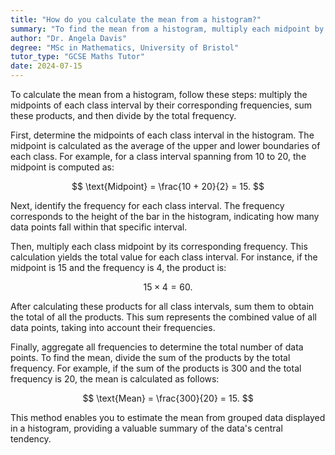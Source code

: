 ```yaml
---
title: "How do you calculate the mean from a histogram?"
summary: "To find the mean from a histogram, multiply each midpoint by its frequency, sum the results, and divide by the total frequency."
author: "Dr. Angela Davis"
degree: "MSc in Mathematics, University of Bristol"
tutor_type: "GCSE Maths Tutor"
date: 2024-07-15
---
```


To calculate the mean from a histogram, follow these steps: multiply the midpoints of each class interval by their corresponding frequencies, sum these products, and then divide by the total frequency.

First, determine the midpoints of each class interval in the histogram. The midpoint is calculated as the average of the upper and lower boundaries of each class. For example, for a class interval spanning from $10$ to $20$, the midpoint is computed as:

$$
\text{Midpoint} = \frac{10 + 20}{2} = 15.
$$

Next, identify the frequency for each class interval. The frequency corresponds to the height of the bar in the histogram, indicating how many data points fall within that specific interval.

Then, multiply each class midpoint by its corresponding frequency. This calculation yields the total value for each class interval. For instance, if the midpoint is $15$ and the frequency is $4$, the product is:

$$
15 \times 4 = 60.
$$

After calculating these products for all class intervals, sum them to obtain the total of all the products. This sum represents the combined value of all data points, taking into account their frequencies.

Finally, aggregate all frequencies to determine the total number of data points. To find the mean, divide the sum of the products by the total frequency. For example, if the sum of the products is $300$ and the total frequency is $20$, the mean is calculated as follows:

$$
\text{Mean} = \frac{300}{20} = 15.
$$

This method enables you to estimate the mean from grouped data displayed in a histogram, providing a valuable summary of the data's central tendency.
    